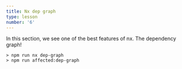 ```yaml
---
title: Nx dep graph
type: lesson
number: '6'
---
```


In this section, we see one of the best features of nx. The dependency graph!

```
> npm run nx dep-graph
> npm run affected:dep-graph
```
